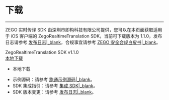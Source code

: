 # 下载

- - -

ZEGO 实时传译 SDK 由深圳市即构科技有限公司提供，您可以在本页面获取适用于 iOS 客户端的 ZegoRealtimeTranslation SDK，当前可下载版本为 1.1.0，发布日志请参考 [发布日志\|_blank](!Release_Notes)，合规事宜请参考 [ZEGO 安全合规白皮书\|_blank](#16142)。


<div class="sdk-download-wrapper download-area">
  <div class="sdk-download-item-wrapper">
    <div class="download-title">ZegoRealtimeTranslation SDK v1.1.0</div>
    <div class="download-selector">
      <div class="download-select-wrapper" style="padding-right: 0;">
        <a class="download-target-btn" href="https://storage.zego.im/zegorealtimetranslation/iOS/SDK/ZegoRealtimeTranslation.xcframework.zip">本地下载</a>
        <ul class="download-dropdown-list">
          <li data-href="https://storage.zego.im/zegorealtimetranslation/iOS/SDK/ZegoRealtimeTranslation.xcframework.zip"
            class="dropdown-option">
            本地下载
          </li> 
        </ul>  
      </div>
    </div>  
  </div>     
</div>       


<div class="mk-hint">


- 示例源码：请参考 [跑通示例源码\|_blank](!ZegoRealtimeTranslation_DownloadDemo)。
- SDK 集成指引：请参考 [集成 SDK\|_blank](!ZegoRealtimeTranslation_SDK_Integration)。
- SDK 版本变更：请参考 [发布日志\|_blank](!Release_Notes)。
</div>



<!-- Zego-Split-Line Do Not Remove Me -->
